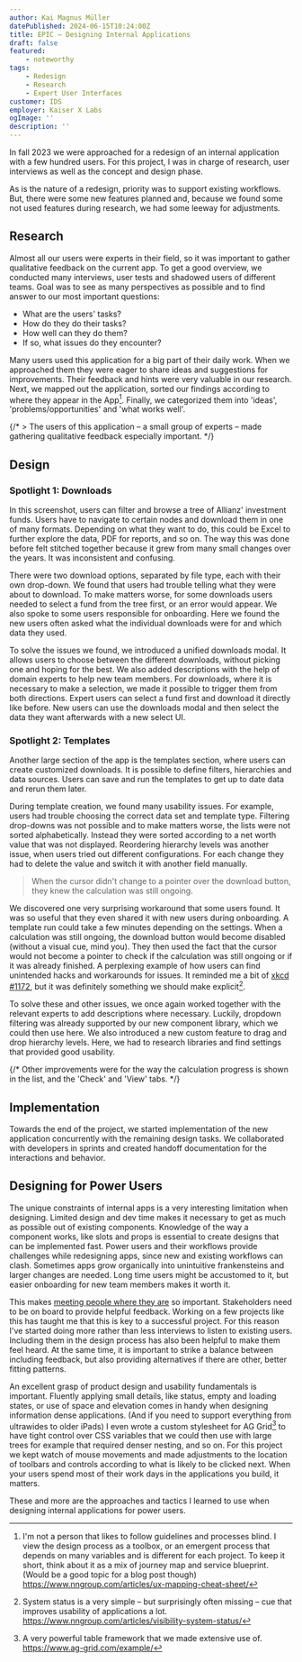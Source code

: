 ```yaml
---
author: Kai Magnus Müller
datePublished: 2024-06-15T10:24:00Z
title: EPIC – Designing Internal Applications
draft: false
featured:
    - noteworthy
tags:
    - Redesign
    - Research
    - Expert User Interfaces
customer: IDS
employer: Kaiser X Labs
ogImage: ''
description: ''
---
```



In fall 2023 we were approached for a redesign of an internal application with a few hundred users. For this project, I was in charge of research, user interviews as well as the concept and design phase.

As is the nature of a redesign, priority was to support existing workflows. But, there were some new features planned and, because we found some not used features during research, we had some leeway for adjustments.

## Research 

Almost all our users were experts in their field, so it was important to gather qualitative feedback on the current app. To get a good overview, we conducted many interviews, user tests and shadowed users of different teams. Goal was to see as many perspectives as possible and to find answer to our most important questions:

- What are the users' tasks?
- How do they do their tasks?
- How well can they do them?
- If so, what issues do they encounter?

Many users used this application for a big part of their daily work. When we approached them they were eager to share ideas and suggestions for improvements. Their feedback and hints were very valuable in our research. Next, we mapped out the application, sorted our findings according to where they appear in the App[^1]. Finally, we categorized them into 'ideas', 'problems/opportunities' and 'what works well'.

{/* > The users of this application – a small group of experts – made gathering qualitative feedback especially important. */}


<Figure 
    alt="An overview of one of the mappings we created. We used screenshots of the app as a basis to map out feedback and insights." 
    src="https://res.cloudinary.com/dm3a0qioc/image/upload/v1719827178/EPIC/epic-mapping-1_lpesck.png" 
    width="2000" 
    height="1000">
</Figure>

## Design

### Spotlight 1: Downloads

<Figure 
    alt="The old download dropdown was very confusing. Users couldn't tell what they were going to download, or what they would be able to select." 
    src="https://res.cloudinary.com/dm3a0qioc/image/upload/v1720004274/Omni/epic-old-dl-issues-1_utlnzt.png" 
    width="1650" 
    height="910">
</Figure>

In this screenshot, users can filter and browse a tree of Allianz' investment funds. Users have to navigate to certain nodes and download them in one of many formats. Depending on what they want to do, this could be Excel to further explore the data, PDF for reports, and so on. The way this was done before felt stitched together because it grew from many small changes over the years. It was inconsistent and confusing.

There were two download options, separated by file type, each with their own drop-down. We found that users had trouble telling what they were about to download. To make matters worse, for some downloads users needed to select a fund from the tree first, or an error would appear. We also spoke to some users responsible for onboarding. Here we found the new users often asked what the individual downloads were for and which data they used.

<Figure 
    alt="To fix the feedback we received, we moved all downloads behind a single button. (The download location was also standardized by us in the new design system.) Users can now switch between them and get a short description of what each of them is for." 
    src="https://res.cloudinary.com/dm3a0qioc/image/upload/v1719845623/EPIC/epic-new-dl-1_djtifn.png" 
    width="1760" 
    height="990">
</Figure>

To solve the issues we found, we introduced a unified downloads modal. It allows users to choose between the different downloads, without picking one and hoping for the best. We also added descriptions with the help of domain experts to help new team members. For downloads, where it is necessary to make a selection, we made it possible to trigger them from both directions. Expert users can select a fund first and download it directly like before. New users can use the downloads modal and then select the data they want afterwards with a new select UI.

### Spotlight 2: Templates

Another large section of the app is the templates section, where users can create customized downloads. It is possible to define filters, hierarchies and data sources. Users can save and run the templates to get up to date data and rerun them later.

<Figure 
    alt="Users can create their own downloads with custom hierarchies, filters and data sources in the templates section." 
    src="https://res.cloudinary.com/dm3a0qioc/image/upload/v1720004274/Omni/epic-old-template-issues-1_nl1drj.png" 
    width="1650" 
    height="848">
</Figure>

During template creation, we found many usability issues. For example, users had trouble choosing the correct data set and template type. Filtering drop-downs was not possible and to make matters worse, the lists were not sorted alphabetically. Instead they were sorted according to a net worth value that was not displayed. Reordering hierarchy levels was another issue, when users tried out different configurations. For each change they had to delete the value and switch it with another field manually.

> When the cursor didn't change to a pointer over the download button, they knew the calculation was still ongoing.

We discovered one very surprising workaround that some users found. It was so useful that they even shared it with new users during onboarding. A template run could take a few minutes depending on the settings. When a calculation was still ongoing, the download button would become disabled (without a visual cue, mind you). They then used the fact that the cursor would not become a pointer to check if the calculation was still ongoing or if it was already finished. A perplexing example of how users can find unintended hacks and workarounds for issues. It reminded me a bit of [xkcd #1172](https://xkcd.com/1172/), but it was definitely something we should make explicit[^2].

<Figure 
    alt="The finished design (pictured with dummy data) with many visual improvements to hierarchy and layout." 
    src="https://res.cloudinary.com/dm3a0qioc/image/upload/v1719852377/EPIC/epic-new-template-2_rd4cxu.png" 
    width="1920" 
    height="1080" fullWidth>
</Figure>

To solve these and other issues, we once again worked together with the relevant experts to add descriptions where necessary. Luckily, dropdown filtering was already supported by our new component library, which we could then use here. We also introduced a new custom feature to drag and drop hierarchy levels. Here, we had to research libraries and find settings that provided good usability.

{/* Other improvements were for the way the calculation progress is shown in the list, and the 'Check' and 'View' tabs. */}

## Implementation

Towards the end of the project, we started implementation of the new application concurrently with the remaining design tasks. We collaborated with developers in sprints and created handoff documentation for the interactions and behavior.

## Designing for Power Users

The unique constraints of internal apps is a very interesting limitation when designing. Limited design and dev time makes it necessary to get as much as possible out of existing components. Knowledge of the way a component works, like slots and props is essential to create designs that can be implemented fast. Power users and their workflows provide challenges while redesigning apps, since new and existing workflows can clash. Sometimes apps grow organically into unintuitive frankensteins and larger changes are needed. Long time users might be accustomed to it, but easier onboarding for new team members makes it worth it.

This makes [meeting people where they are](https://productatheart.com/blog/teresa-torres-even-you-can-do-continuous-discovery-bringing-the-discovery-habits-to-every-organization#:~:text=The%20golden%20rule%20of%20organizational%20change%3A%20Meet%20people%20where%20they%20are!) so important. Stakeholders need to be on board to provide helpful feedback. Working on a few projects like this has taught me that this is key to a successful project. For this reason I've started doing more rather than less interviews to listen to existing users. Including them in the design process has also been helpful to make them feel heard. At the same time, it is important to strike a balance between including feedback, but also providing alternatives if there are other, better fitting patterns. 

An excellent grasp of product design and usability fundamentals is important. Fluently applying small details, like status, empty and loading states, or use of space and elevation comes in handy when designing information dense applications. (And if you need to support everything from ultrawides to older iPads) I even wrote a custom stylesheet for AG Grid[^3] to have tight control over CSS variables that we could then use with large trees for example that required denser nesting, and so on. For this project we kept watch of mouse movements and made adjustments to the location of toolbars and controls according to what is likely to be clicked next. When your users spend most of their work days in the applications you build, it matters. 

These and more are the approaches and tactics I learned to use when designing internal applications for power users. 


[^1]: I'm not a person that likes to follow guidelines and processes blind. I view the design process as a toolbox, or an emergent process that depends on many variables and is different for each project. To keep it short, think about it as a mix of journey map and service blueprint. (Would be a good topic for a blog post though) https://www.nngroup.com/articles/ux-mapping-cheat-sheet/

[^2]: System status is a very simple – but surprisingly often missing – cue that improves usability of applications a lot. https://www.nngroup.com/articles/visibility-system-status/

[^3]: A very powerful table framework that we made extensive use of.  https://www.ag-grid.com/example/